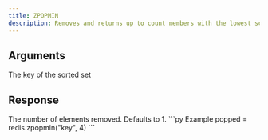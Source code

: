 ```yaml
---
title: ZPOPMIN
description: Removes and returns up to count members with the lowest scores in the sorted set stored at key.
---
```



## Arguments 

<ParamField body="key" type="str" required>
  The key of the sorted set
</ParamField>

## Response

<ResponseField body="count" type="integer">
    The number of elements removed. Defaults to 1.
</ResponseField>



<RequestExample>
```py Example
popped = redis.zpopmin("key", 4)
```
</RequestExample>
